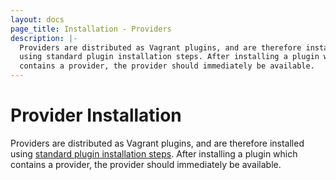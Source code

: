 ```yaml
---
layout: docs
page_title: Installation - Providers
description: |-
  Providers are distributed as Vagrant plugins, and are therefore installed
  using standard plugin installation steps. After installing a plugin which
  contains a provider, the provider should immediately be available.
---
```


# Provider Installation

Providers are distributed as Vagrant plugins, and are therefore installed
using [standard plugin installation steps](/vagrant/docs/plugins/usage). After
installing a plugin which contains a provider, the provider should
immediately be available.
